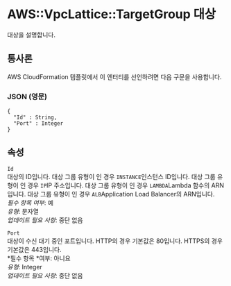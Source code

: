 # AWS::VpcLattice::TargetGroup 대상

대상을 설명합니다.

## 통사론

AWS CloudFormation 템플릿에서 이 엔터티를 선언하려면 다음 구문을 사용합니다.

### JSON (영문)

```
{
  "Id" : String,
  "Port" : Integer
}
```

## 속성

`Id`  
대상의 ID입니다. 대상 그룹 유형이 인 경우 `INSTANCE`인스턴스 ID입니다. 대상 그룹 유형이 인 경우 `IP`IP 주소입니다. 대상 그룹 유형이 인 경우 `LAMBDA`Lambda 함수의 ARN입니다. 대상 그룹 유형이 인 경우 `ALB`Application Load Balancer의 ARN입니다.  
_필수 항목 여부_: 예  
_유형_: 문자열  
_업데이트 필요 사항_: 중단 없음

`Port`  
대상이 수신 대기 중인 포트입니다. HTTP의 경우 기본값은 80입니다. HTTPS의 경우 기본값은 443입니다.  
*필수 항목 *여부: 아니요  
_유형_: Integer  
_업데이트 필요 사항_: 중단 없음

